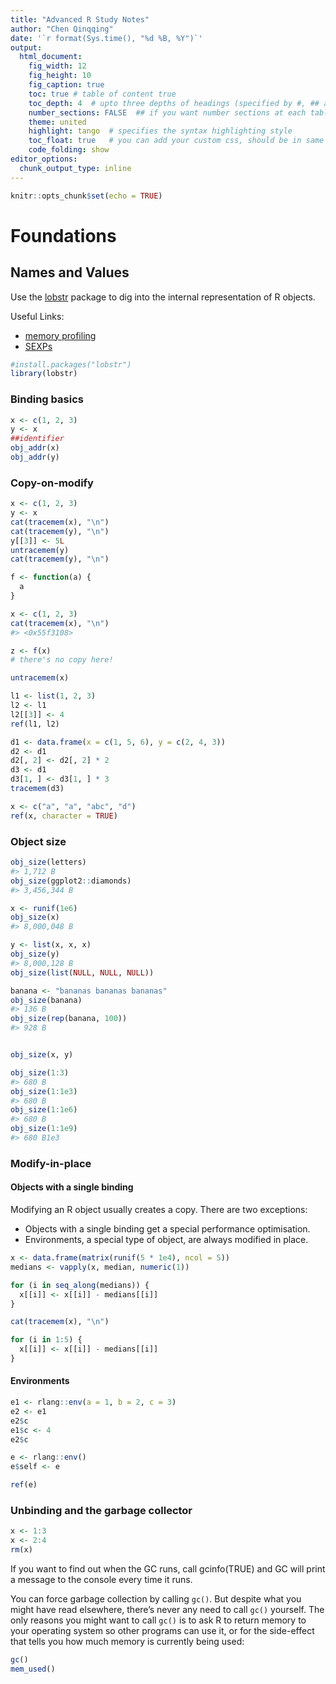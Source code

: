 ```yaml
---
title: "Advanced R Study Notes"
author: "Chen Qinqqing"
date: '`r format(Sys.time(), "%d %B, %Y")`'
output: 
  html_document:
    fig_width: 12
    fig_height: 10
    fig_caption: true
    toc: true # table of content true
    toc_depth: 4  # upto three depths of headings (specified by #, ## and ###)
    number_sections: FALSE  ## if you want number sections at each table header
    theme: united  
    highlight: tango  # specifies the syntax highlighting style
    toc_float: true   # you can add your custom css, should be in same folder
    code_folding: show
editor_options: 
  chunk_output_type: inline
---
```


```r
knitr::opts_chunk$set(echo = TRUE)
```

# Foundations
## Names and Values


Use the [lobstr](https://github.com/r-lib/lobstr) package to dig into the internal representation of R objects.

Useful Links: 

  - [memory profiling](https://cran.r-project.org/doc/manuals/R-exts.html#Profiling-R-code-for-memory-use)
  - [SEXPs](https://cran.r-project.org/doc/manuals/R-ints.html#SEXPs)
  
```r
#install.packages("lobstr")
library(lobstr)
```

### Binding basics

```r
x <- c(1, 2, 3)
y <- x
##identifier
obj_addr(x)
obj_addr(y)
```


### Copy-on-modify

```r
x <- c(1, 2, 3)
y <- x
cat(tracemem(x), "\n")
cat(tracemem(y), "\n")
y[[3]] <- 5L
untracemem(y)
cat(tracemem(y), "\n")
```

```r
f <- function(a) {
  a
}

x <- c(1, 2, 3)
cat(tracemem(x), "\n")
#> <0x55f3108>

z <- f(x)
# there's no copy here!

untracemem(x)
```

```r
l1 <- list(1, 2, 3)
l2 <- l1
l2[[3]] <- 4
ref(l1, l2)
```

```r
d1 <- data.frame(x = c(1, 5, 6), y = c(2, 4, 3))
d2 <- d1
d2[, 2] <- d2[, 2] * 2
d3 <- d1
d3[1, ] <- d3[1, ] * 3
tracemem(d3)
```

```r
x <- c("a", "a", "abc", "d")
ref(x, character = TRUE)
```

### Object size 

```r
obj_size(letters)
#> 1,712 B
obj_size(ggplot2::diamonds)
#> 3,456,344 B

x <- runif(1e6)
obj_size(x)
#> 8,000,048 B

y <- list(x, x, x)
obj_size(y)
#> 8,000,128 B
obj_size(list(NULL, NULL, NULL))

banana <- "bananas bananas bananas"
obj_size(banana)
#> 136 B
obj_size(rep(banana, 100))
#> 928 B


obj_size(x, y)

obj_size(1:3)
#> 680 B
obj_size(1:1e3)
#> 680 B
obj_size(1:1e6)
#> 680 B
obj_size(1:1e9)
#> 680 B1e3
```


### Modify-in-place

#### Objects with a single binding
Modifying an R object usually creates a copy. There are two exceptions:

  - Objects with a single binding get a special performance optimisation.
  - Environments, a special type of object, are always modified in place.

```r
x <- data.frame(matrix(runif(5 * 1e4), ncol = 5))
medians <- vapply(x, median, numeric(1))

for (i in seq_along(medians)) {
  x[[i]] <- x[[i]] - medians[[i]]
}

cat(tracemem(x), "\n")

for (i in 1:5) {
  x[[i]] <- x[[i]] - medians[[i]]
}
```


#### Environments 

```r
e1 <- rlang::env(a = 1, b = 2, c = 3)
e2 <- e1
e2$c
e1$c <- 4
e2$c

e <- rlang::env()
e$self <- e

ref(e)
```

### Unbinding and the garbage collector

```r
x <- 1:3
x <- 2:4
rm(x)
```


If you want to find out when the GC runs, call gcinfo(TRUE) and GC will print a message to the console every time it runs.

You can force garbage collection by calling `gc()`. But despite what you might have read elsewhere, there’s never any need to call `gc()` yourself. The only reasons you might want to call `gc()` is to ask R to return memory to your operating system so other programs can use it, or for the side-effect that tells you how much memory is currently being used:

```r
gc() 
mem_used()
```















